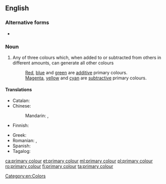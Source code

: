 ==English==

===Alternative forms===
* {{l|en|primary color}}

===Noun===
{{wikipedia|primary color}}
{{en-noun}}

# Any of three colours which, when added to or subtracted from others in different amounts, can generate all other colours
#: [[red|Red]], [[blue]] and [[green]] are [[additive]] primary colours.
#: [[magenta|Magenta]], [[yellow]] and [[cyan]] are [[subtractive]] primary colours.

====Translations====
{{trans-top|any of three colours which can generate all other colours}}
* Catalan: {{t|ca|color primari|m}}
* Chinese:
*: Mandarin: {{t+|cmn|原色|tr=yuánsè|sc=Hani}}, {{t|cmn|基色|tr=jīsè}}
* Finnish: {{t|fi|pääväri}}
{{trans-mid}}
* Greek: {{t|el|βασικό χρώμα|n|sc=Grek}}
* Romanian: {{t|ro|culoare primară|f}}, {{t+|ro|culoare fundamentală|f}}
* Spanish: {{t|es|color primario|m}}
* Tagalog: {{t|tl|pangunahing kulay}}
{{trans-bottom}}

[[Category:en:Colors]]

[[ca:primary colour]]
[[et:primary colour]]
[[ml:primary colour]]
[[pl:primary colour]]
[[ro:primary colour]]
[[fi:primary colour]]
[[ta:primary colour]]